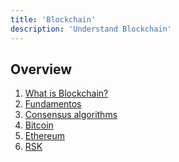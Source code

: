 ```yaml
---
title: 'Blockchain'
description: 'Understand Blockchain'
---
```


## Overview

1. [What is Blockchain?](/courses/dev/03/blockchain)
2. [Fundamentos](/courses/dev/03/fundamentals)
3. [Consensus algorithms](/courses/dev/03/consensus-algorithms)
4. [Bitcoin](/courses/dev/03/bitcoin)
5. [Ethereum](/courses/dev/03/ethereum)
6. [RSK](/courses/dev/03/RSK)
